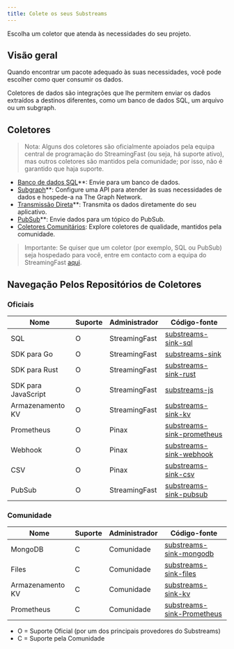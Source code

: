 ```yaml
---
title: Colete os seus Substreams
---
```


Escolha um coletor que atenda às necessidades do seu projeto.

## Visão geral

Quando encontrar um pacote adequado às suas necessidades, você pode escolher como quer consumir os dados.

Coletores de dados são integrações que lhe permitem enviar os dados extraídos a destinos diferentes, como um banco de dados SQL, um arquivo ou um subgraph.

## Coletores

> Nota: Alguns dos coletores são oficialmente apoiados pela equipa central de programação do StreamingFast (ou seja, há suporte ativo), mas outros coletores são mantidos pela comunidade; por isso, não é garantido que haja suporte.

- [Banco de dados SQL](https://docs.substreams.dev/how-to-guides/sinks/sql-sink)\*\*: Envie para um banco de dados.
- [Subgraph](/sps/introduction/)\*\*: Configure uma API para atender às suas necessidades de dados e hospede-a na The Graph Network.
- [Transmissão Direta](https://docs.substreams.dev/how-to-guides/sinks/stream)\*\*: Transmita os dados diretamente do seu aplicativo.
- [PubSub](https://docs.substreams.dev/how-to-guides/sinks/pubsub)\*\*: Envie dados para um tópico do PubSub.
- [Coletores Comunitários](https://docs.substreams.dev/how-to-guides/sinks/community-sinks): Explore coletores de qualidade, mantidos pela comunidade.

> Importante: Se quiser que um coletor (por exemplo, SQL ou PubSub) seja hospedado para você, entre em contacto com a equipa do StreamingFast [aqui](mailto:sales@streamingfast.io).

## Navegação Pelos Repositórios de Coletores

### Oficiais

| Nome                | Suporte | Administrador | Código-fonte                                                                              |
| ------------------- | ------- | ------------- | ----------------------------------------------------------------------------------------- |
| SQL                 | O       | StreamingFast | [substreams-sink-sql](https://github.com/streamingfast/substreams-sink-sql)               |
| SDK para Go         | O       | StreamingFast | [substreams-sink](https://github.com/streamingfast/substreams-sink)                       |
| SDK para Rust       | O       | StreamingFast | [substreams-sink-rust](https://github.com/streamingfast/substreams-sink-rust)             |
| SDK para JavaScript | O       | StreamingFast | [substreams-js](https://github.com/substreams-js/substreams-js)                           |
| Armazenamento KV    | O       | StreamingFast | [substreams-sink-kv](https://github.com/streamingfast/substreams-sink-kv)                 |
| Prometheus          | O       | Pinax         | [substreams-sink-prometheus](https://github.com/pinax-network/substreams-sink-prometheus) |
| Webhook             | O       | Pinax         | [substreams-sink-webhook](https://github.com/pinax-network/substreams-sink-webhook)       |
| CSV                 | O       | Pinax         | [substreams-sink-csv](https://github.com/pinax-network/substreams-sink-csv)               |
| PubSub              | O       | StreamingFast | [substreams-sink-pubsub](https://github.com/streamingfast/substreams-sink-pubsub)         |

### Comunidade

| Nome             | Suporte | Administrador | Código-fonte                                                                              |
| ---------------- | ------- | ------------- | ----------------------------------------------------------------------------------------- |
| MongoDB          | C       | Comunidade    | [substreams-sink-mongodb](https://github.com/streamingfast/substreams-sink-mongodb)       |
| Files            | C       | Comunidade    | [substreams-sink-files](https://github.com/streamingfast/substreams-sink-files)           |
| Armazenamento KV | C       | Comunidade    | [substreams-sink-kv](https://github.com/streamingfast/substreams-sink-kv)                 |
| Prometheus       | C       | Comunidade    | [substreams-sink-Prometheus](https://github.com/pinax-network/substreams-sink-prometheus) |

- O = Suporte Oficial (por um dos principais provedores do Substreams)
- C = Suporte pela Comunidade
